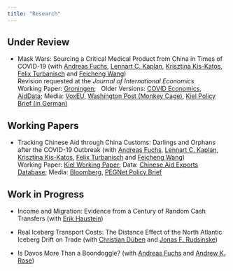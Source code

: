 ```yaml
---
title: "Research"
---
```

  
## Under Review
* Mask Wars: Sourcing a Critical Medical Product from China in Times of COVID-19 (with [Andreas Fuchs](http://www.andreas-fuchs.net/), [Lennart C. Kaplan](https://sites.google.com/view/lennart-kaplan/home), [Krisztina Kis-Katos](https://uni-goettingen.de/de/krisztina+kis-katos/545784.html), [Felix Turbanisch](https://www.uni-goettingen.de/en/614391.html) and [Feicheng Wang](https://www.uni-goettingen.de/en/570296.html)) \
Revision requested at the *Journal of International Economics* \
Working Paper: [Groningen](https://www.rug.nl/ggdc/html_publications/memorandum/gd194.pdf); \ 
Older Versions: [COVID Economics](https://cepr.org/file/9477/download?token=nfOJwrh_), [AidData](https://www.aiddata.org/publications/mask-wars-chinas-exports-of-medical-goods-in-times-of-covid-19); Media: [VoxEU](https://voxeu.org/article/china-s-mask-diplomacy), [Washington Post (Monkey Cage)](https://www.washingtonpost.com/politics/2021/01/29/china-sent-masks-gloves-gowns-many-us-states-heres-who-benefited/), [Kiel Policy Brief (in German)](https://www.ifw-kiel.de/de/publikationen/kiel-policy-briefs/2020/chinas-maskendiplomatie-die-rolle-politischer-und-wirtschaftlicher-beziehungen-bei-der-beschaffung-medizinischer-gueter-in-der-corona-krise-0/) 

## Working Papers
* Tracking Chinese Aid through China Customs: Darlings and Orphans after the COVID-19 Outbreak (with [Andreas Fuchs](http://www.andreas-fuchs.net/), [Lennart C. Kaplan](https://sites.google.com/view/lennart-kaplan/home), [Krisztina Kis-Katos](https://uni-goettingen.de/de/krisztina+kis-katos/545784.html), [Felix Turbanisch](https://www.uni-goettingen.de/en/614391.html) and [Feicheng Wang](https://www.uni-goettingen.de/en/570296.html)) \
Working Paper: [Kiel Working Paper](https://www.econstor.eu/handle/10419/264395); Data: [Chinese Aid Exports Database](http://china-aid-exports.uni-goettingen.de/); Media: [Bloomberg](https://www.bloomberg.com/news/articles/2022-11-15/china-s-aid-exports-hit-1-3-billion-last-year-on-vaccine-gifts),  [PEGNet Policy Brief](https://www.pegnet.ifw-kiel.de/policy-briefs/chinas-aid-exports-to-africa-and-the-covid-19-pandemic-how-much-where-what-16921/)

## Work in Progress

* Income and Migration: Evidence from a Century of Random Cash Transfers (with [Erik Haustein](https://erikhaustein.com/))

* Real Iceberg Transport Costs: The Distance Effect of the North Atlantic Iceberg Drift on Trade
(with [Christian Düben](https://www.christian-dueben.com/) and [Jonas F. Rudsinske](https://www.uni-goettingen.de/en/595283.html))

* Is Davos More Than a Boondoggle? (with [Andreas Fuchs](http://www.andreas-fuchs.net/) and [Andrew K. Rose](http://faculty.haas.berkeley.edu/arose/))

<!-- < cta cta_text="Working Paper" cta_link="https://www.aiddata.org/publications/mask-wars-chinas-exports-of-medical-goods-in-times-of-covid-19" > {{< cta cta_text="Working Paper" cta_link="https://www.aiddata.org/publications/mask-wars-chinas-exports-of-medical-goods-in-times-of-covid-19" >}}  -->

<!-- <cta cta_text=button name="button" onclick="http://www.google.com">Click me</button> <button name="button" onclick="http://www.google.com">Click me</button> -->

<!-- [Click me](http://www.google.com){: .btn} -->
<!-- <button name="button">Click me</button> -->
